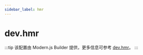```yaml
---
sidebar_label: hmr
---
```


# dev.hmr

:::tip
该配置由 Modern.js Builder 提供，更多信息可参考 [dev.hmr](https://modernjs.dev/builder/api/config-dev.html#dev-hmr)。
:::


<Main />
